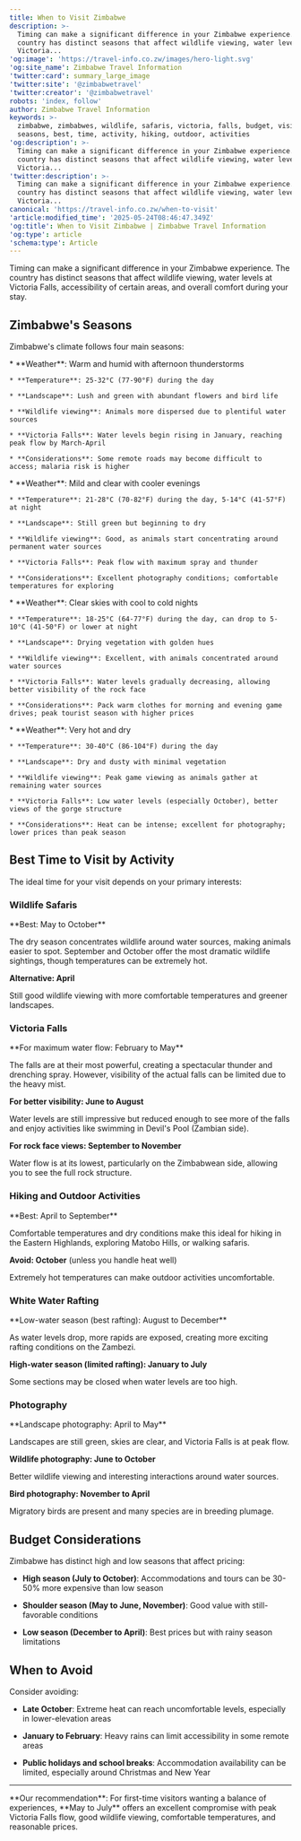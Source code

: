 ```yaml
---
title: When to Visit Zimbabwe
description: >-
  Timing can make a significant difference in your Zimbabwe experience. The
  country has distinct seasons that affect wildlife viewing, water levels at
  Victoria...
'og:image': 'https://travel-info.co.zw/images/hero-light.svg'
'og:site_name': Zimbabwe Travel Information
'twitter:card': summary_large_image
'twitter:site': '@zimbabwetravel'
'twitter:creator': '@zimbabwetravel'
robots: 'index, follow'
author: Zimbabwe Travel Information
keywords: >-
  zimbabwe, zimbabwes, wildlife, safaris, victoria, falls, budget, visit,
  seasons, best, time, activity, hiking, outdoor, activities
'og:description': >-
  Timing can make a significant difference in your Zimbabwe experience. The
  country has distinct seasons that affect wildlife viewing, water levels at
  Victoria...
'twitter:description': >-
  Timing can make a significant difference in your Zimbabwe experience. The
  country has distinct seasons that affect wildlife viewing, water levels at
  Victoria...
canonical: 'https://travel-info.co.zw/when-to-visit'
'article:modified_time': '2025-05-24T08:46:47.349Z'
'og:title': When to Visit Zimbabwe | Zimbabwe Travel Information
'og:type': article
'schema:type': Article
---
```



Timing can make a significant difference in your Zimbabwe experience. The country has distinct seasons that affect wildlife viewing, water levels at Victoria Falls, accessibility of certain areas, and overall comfort during your stay.

## Zimbabwe's Seasons

Zimbabwe's climate follows four main seasons:

<AccordionGroup>
  <Accordion icon="droplet" title="Rainy Season (November-March)">
    * **Weather**: Warm and humid with afternoon thunderstorms

    * **Temperature**: 25-32°C (77-90°F) during the day

    * **Landscape**: Lush and green with abundant flowers and bird life

    * **Wildlife viewing**: Animals more dispersed due to plentiful water sources

    * **Victoria Falls**: Water levels begin rising in January, reaching peak flow by March-April

    * **Considerations**: Some remote roads may become difficult to access; malaria risk is higher
  </Accordion>

  <Accordion icon="leaf" title="Early Dry Season (April-May)">
    * **Weather**: Mild and clear with cooler evenings

    * **Temperature**: 21-28°C (70-82°F) during the day, 5-14°C (41-57°F) at night

    * **Landscape**: Still green but beginning to dry

    * **Wildlife viewing**: Good, as animals start concentrating around permanent water sources

    * **Victoria Falls**: Peak flow with maximum spray and thunder

    * **Considerations**: Excellent photography conditions; comfortable temperatures for exploring
  </Accordion>

  <Accordion icon="sun" title="Cool Dry Season (June-August)">
    * **Weather**: Clear skies with cool to cold nights

    * **Temperature**: 18-25°C (64-77°F) during the day, can drop to 5-10°C (41-50°F) or lower at night

    * **Landscape**: Drying vegetation with golden hues

    * **Wildlife viewing**: Excellent, with animals concentrated around water sources

    * **Victoria Falls**: Water levels gradually decreasing, allowing better visibility of the rock face

    * **Considerations**: Pack warm clothes for morning and evening game drives; peak tourist season with higher prices
  </Accordion>

  <Accordion icon="fire" title="Hot Dry Season (September-October)">
    * **Weather**: Very hot and dry

    * **Temperature**: 30-40°C (86-104°F) during the day

    * **Landscape**: Dry and dusty with minimal vegetation

    * **Wildlife viewing**: Peak game viewing as animals gather at remaining water sources

    * **Victoria Falls**: Low water levels (especially October), better views of the gorge structure

    * **Considerations**: Heat can be intense; excellent for photography; lower prices than peak season
  </Accordion>
</AccordionGroup>

## Best Time to Visit by Activity

The ideal time for your visit depends on your primary interests:

### Wildlife Safaris

<Card>
  **Best: May to October**

  The dry season concentrates wildlife around water sources, making animals easier to spot. September and October offer the most dramatic wildlife sightings, though temperatures can be extremely hot.

  **Alternative: April**

  Still good wildlife viewing with more comfortable temperatures and greener landscapes.
</Card>

### Victoria Falls

<Card>
  **For maximum water flow: February to May**

  The falls are at their most powerful, creating a spectacular thunder and drenching spray. However, visibility of the actual falls can be limited due to the heavy mist.

  **For better visibility: June to August**

  Water levels are still impressive but reduced enough to see more of the falls and enjoy activities like swimming in Devil's Pool (Zambian side).

  **For rock face views: September to November**

  Water flow is at its lowest, particularly on the Zimbabwean side, allowing you to see the full rock structure.
</Card>

### Hiking and Outdoor Activities

<Card>
  **Best: April to September**

  Comfortable temperatures and dry conditions make this ideal for hiking in the Eastern Highlands, exploring Matobo Hills, or walking safaris.

  **Avoid: October** (unless you handle heat well)

  Extremely hot temperatures can make outdoor activities uncomfortable.
</Card>

### White Water Rafting

<Card>
  **Low-water season (best rafting): August to December**

  As water levels drop, more rapids are exposed, creating more exciting rafting conditions on the Zambezi.

  **High-water season (limited rafting): January to July**

  Some sections may be closed when water levels are too high.
</Card>

### Photography

<Card>
  **Landscape photography: April to May**

  Landscapes are still green, skies are clear, and Victoria Falls is at peak flow.

  **Wildlife photography: June to October**

  Better wildlife viewing and interesting interactions around water sources.

  **Bird photography: November to April**

  Migratory birds are present and many species are in breeding plumage.
</Card>

## Budget Considerations

<Warning>
  Zimbabwe has distinct high and low seasons that affect pricing:

  * **High season (July to October)**: Accommodations and tours can be 30-50% more expensive than low season

  * **Shoulder season (May to June, November)**: Good value with still-favorable conditions

  * **Low season (December to April)**: Best prices but with rainy season limitations
</Warning>

## When to Avoid

Consider avoiding:

* **Late October**: Extreme heat can reach uncomfortable levels, especially in lower-elevation areas

* **January to February**: Heavy rains can limit accessibility in some remote areas

* **Public holidays and school breaks**: Accommodation availability can be limited, especially around Christmas and New Year

***

<Tip>
  **Our recommendation**: For first-time visitors wanting a balance of experiences, **May to July** offers an excellent compromise with peak Victoria Falls flow, good wildlife viewing, comfortable temperatures, and reasonable prices.
</Tip>


<Trustpilot />